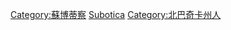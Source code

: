 [[Category:蘇博蒂察|Category:蘇博蒂察]]
[[Category:塞尔维亚各城市出身人物|Subotica]]
[[Category:北巴奇卡州人|Category:北巴奇卡州人]]